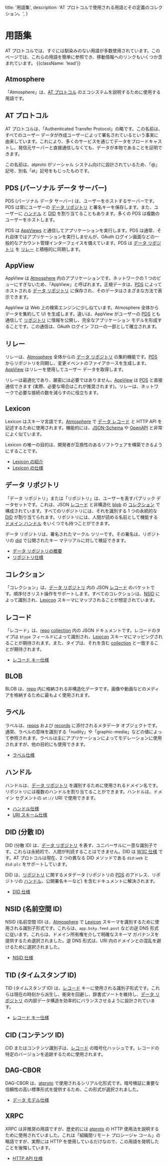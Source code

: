 title: '用語集',
description:
'AT プロトコルで使用される用語とその定義のコレクション。',
}

# 用語集

AT プロトコルでは、すぐには馴染みのない用語が多数使用されています。このページでは、これらの用語を簡単に参照でき、移動情報へのリンクもいくつか含まれています。 {{className: 'lead'}}

## Atmosphere

「Atmosphere」は、[AT プロトコル](#at-protocol) のエコシステムを説明するために使用する用語です。

## AT プロトコル

AT プロトコルは、「Authenticated Transfer Protocol」の略です。この名前は、すべてのユーザー データが作成ユーザーによって署名されているという事実に由来しています。これにより、多くのサービスを通じてデータをブロードキャストし、発信元サーバーと直接通信しなくても、データが本物であることを証明できます。

この名前は、atproto がソーシャル システム向けに設計されているため、「@」記号、別名「at」記号をもじったものです。

## PDS (パーソナル データ サーバー)

PDS (パーソナル データ サーバー) は、ユーザーをホストするサーバーです。PDS は常にユーザーの [データ リポジトリ](#data-repo) と署名キーを保存します。また、ユーザーに [ハンドル](#handle) と [DID](#did-分散-id) を割り当てることもあります。多くの PDS は複数のユーザーをホストします。

PDS は [AppViews](#appview) と通信してアプリケーションを実行します。PDS は通常、それ自体ではアプリケーションを実行しませんが、OAuth ログイン画面などの一般的なアカウント管理インターフェイスを備えています。PDS は [データ リポジトリ](#data-repo) を [リレー](#relay) と積極的に同期します。

## AppView

AppView は [Atmosphere](#atmosphere) 内のアプリケーションです。ネットワークの 1 つのビューにすぎないため、「AppView」と呼ばれます。正規データは、[PDS](#pds-personal-data-server) によってホストされる [データ リポジトリ](#data-repo) に保存され、そのデータはさまざまな方法で表示できます。

AppView は Web 上の検索エンジンに少し似ています。Atmosphere 全体からデータを集約して UI を生成します。違いは、AppView がユーザーの [PDS](#pds) とも通信して [リポジトリ](#data-repo) に情報を公開し、完全なアプリケーション モデルを形成することです。この通信は、OAuth ログイン フローの一部として確立されます。

## リレー

リレーは、[Atmosphere](#atmosphere) 全体からの [データ リポジトリ](#data-repo) の集約機能です。[PDS](#pds) からリポジトリを同期し、変更イベントのファイアホースを生成します。[AppView](#appview) はリレーを使用してユーザー データを取得します。

リレーは最適化であり、厳密には必要ではありません。[AppView](#appview) は [PDS](#pds) と直接通信できます (実際、必要な場合はこれが推奨されます)。リレーは、ネットワークで必要な接続の数を減らすのに役立ちます。

## Lexicon

Lexicon はスキーマ言語です。[Atmosphere](#atmosphere) で [データ レコード](#record) と HTTP API を記述するために使用されます。機能的には、[JSON-Schema](https://json-schema.org/) や [OpenAPI](https://www.openapis.org/) と非常によく似ています。

Lexicon の唯一の目的は、開発者が互換性のあるソフトウェアを構築できるようにすることです。

- [Lexicon の紹介](/guides/lexicon)
- [Lexicon の仕様](/specs/lexicon)

## データ リポジトリ

「データ リポジトリ」または「リポジトリ」は、ユーザーを表すパブリック データセットです。これは、JSON [レコード](#record) と非構造化 [blob](#blob) の [コレクション](#collection) で構成されています。すべてのリポジトリには、それを識別する 1 つの永続的な [DID](#did-分散-id) が割り当てられます。リポジトリには、人間が読める名前として機能する [ドメイン ハンドル](#handle) をいくつでも持つことができます。

データ リポジトリは、署名されたマークル ツリーです。その署名は、リポジトリの [did](#did-分散-id) で公開されたキー マテリアルに対して検証できます。

- [データ リポジトリの概要](/guides/data-repos)
- [リポジトリ仕様](/specs/repository)

## コレクション

「コレクション」は、[データ リポジトリ](#data-repo) 内の JSON [レコード](#record) のバケットです。順序付きリスト操作をサポートします。すべてのコレクションは、[NSID](#nsid-名前空間-id) によって識別され、[Lexicon](#lexicon) スキーマにマップされることが想定されています。

## レコード

「レコード」は、[repo](#data-repo) [collection](#collection) 内の JSON ドキュメントです。レコードのタイプは `$type` フィールドによって識別され、[Lexicon](#lexicon) スキーマにマッピングされることが期待されます。また、タイプは、それを含む [collection](#collection) と一致することが期待されます。

- [レコード キー仕様](/specs/record-key)

## BLOB

BLOB は、[repo](#data-repo) 内に格納される非構造化データです。画像や動画などのメディアを格納するために最もよく使用されます。

## ラベル

ラベルは、[repos](#data-repo) および [records](#record) に添付されるメタデータ オブジェクトです。通常、ラベルの意味を識別する「nudity」や「graphic-media」などの値によって参照されます。ラベルは主にアプリケーションによってモデレーションに使用されますが、他の目的にも使用できます。

- [ラベル仕様](/specs/label)

## ハンドル

ハンドルは、[データ リポジトリ](#data-repo) を識別するために使用されるドメイン名です。リポジトリには複数のハンドルを割り当てることができます。ハンドルは、ドメイン セグメントの `at://` URI で使用できます。

- [ハンドル仕様](/specs/handle)
- [URI スキーム仕様](/specs/at-uri-scheme)

## DID (分散 ID)

DID (分散 ID) は、[データ リポジトリ](#data-repo) を表す、ユニバーサルに一意な識別子です。これらは永続的で、人間が判読することはできません。DID は [W3C 仕様](https://www.w3.org/TR/did-core/) です。AT プロトコルは現在、2 つの異なる DID メソッドである `did:web` と `did:plc` をサポートしています。

DID は、[リポジトリ](#data-repo) に関するメタデータ (リポジトリの [PDS](#pds) のアドレス、リポジトリの [ハンドル](#handle)、公開署名キーなど) を含むドキュメントに解決されます。

- [DID 仕様](/specs/did)

## NSID (名前空間 ID)

NSID (名前空間 ID) は、[Atmosphere](#atmosphere) で [Lexicon](#lexicon) スキーマを識別するために使用される識別子形式です。これらは、`app.bsky.feed.post` などの逆 DNS 形式に従います。これらは、ドメイン所有権を介して明確なスキーマ ガバナンスを提供するため選択されました。逆 DNS 形式は、URI 内のドメインとの混乱を避けるために選択されました。

- [NSID 仕様](/specs/nsid)

## TID (タイムスタンプ ID)

TID (タイムスタンプ ID) は、[レコード](#record) キーに使用される識別子形式です。これらは現在の時刻から派生し、衝突を回避し、辞書式ソートを維持し、[データ リポジトリ](#data-repo) の内部データ構造を効率的にバランスさせるように設計されています。

- [レコード キー仕様](/specs/record-key)

## CID (コンテンツ ID)

CID またはコンテンツ識別子は、[レコード](#record) の暗号化ハッシュです。レコードの特定のバージョンを追跡するために使用されます。

## DAG-CBOR

DAG-CBOR は、[atproto](#at-protocol) で使用されるシリアル化形式です。暗号検証に重要な信頼性の高い標準形式を提供するため、この形式が選択されました。

- [データ モデル仕様](/specs/data-model)

## XRPC

XRPC は非推奨の用語ですが、歴史的には [atproto](#at-protocol) の HTTP 使用法を説明するために使用されていました。これは「組織間リモート プロシージャ コール」の略語ですが、実際には HTTP を使用しているだけなので、この用語を発明したことを後悔しています。

- [HTTP API 仕様](/specs/xrpc)
